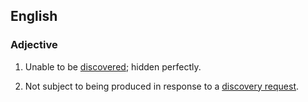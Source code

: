 ==English==
===Adjective===
{{en-adj}}
# Unable to be [[discover]]ed; hidden perfectly.
# {{law}} Not subject to being produced in response to a [[discovery request]].